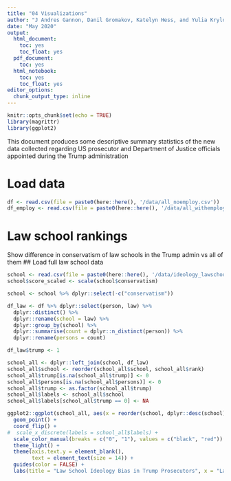 ```yaml
---
title: "04 Visualizations"
author: "J Andres Gannon, Danil Gromakov, Katelyn Hess, and Yulia Krylova"
date: "May 2020"
output:
  html_document:
    toc: yes
    toc_float: yes
  pdf_document:
    toc: yes
  html_notebook:
    toc: yes
    toc_float: yes
editor_options:
  chunk_output_type: inline
---
```


```r
knitr::opts_chunk$set(echo = TRUE)
library(magrittr)
library(ggplot2)
```

This document produces some descriptive summary statistics of the new data collected regarding US prosecutor and Department of Justice officials appointed during the Trump administration

# Load data
```r
df <- read.csv(file = paste0(here::here(), '/data/all_noemploy.csv'))
df_employ <- read.csv(file = paste0(here::here(), '/data/all_withemploy.csv'))
```

# Law school rankings
Show difference in conservatism of law schools in the Trump admin vs all of them
## Load full law school data
```r
school <- read.csv(file = paste0(here::here(), '/data/ideology_lawschool.csv'))
school$score_scaled <- scale(school$conservatism)

school <- school %>% dplyr::select(-c("conservatism"))

df_law <- df %>% dplyr::select(person, law) %>%
  dplyr::distinct() %>%
  dplyr::rename(school = law) %>%
  dplyr::group_by(school) %>%
  dplyr::summarise(count = dplyr::n_distinct(person)) %>%
  dplyr::rename(persons = count)

df_law$trump <- 1

school_all <- dplyr::left_join(school, df_law)
school_all$school <- reorder(school_all$school, school_all$rank)
school_all$trump[is.na(school_all$trump)] <- 0
school_all$persons[is.na(school_all$persons)] <- 0
school_all$trump <- as.factor(school_all$trump)
school_all$labels <- school_all$school
school_all$labels[school_all$trump == 0] <- NA

ggplot2::ggplot(school_all, aes(x = reorder(school, dplyr::desc(school)) , y = score_scaled, color = trump)) + 
  geom_point() + 
  coord_flip() + 
#  scale_x_discrete(labels = school_all$labels) +
  scale_color_manual(breaks = c("0", "1"), values = c("black", "red")) +
  theme_light() +
  theme(axis.text.y = element_blank(), 
        text = element_text(size = 14)) + 
  guides(color = FALSE) +
  labs(title = "Law School Ideology Bias in Trump Prosecutors", x = "Law Schools in Rank Order", y = "Liberal-Conservative Scale")
```